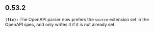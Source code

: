 ## 0.53.2
**`(fix):`** The OpenAPI parser now prefers the `source` extension set in the OpenAPI spec, and only writes
it if it is not already set.


